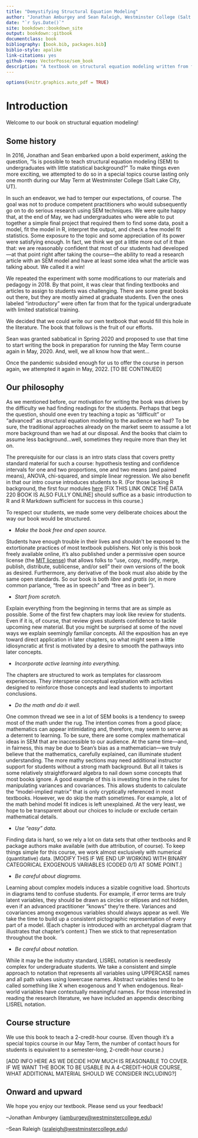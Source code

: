 ```yaml
---
title: "Demystifying Structural Equation Modeling"
author: "Jonathan Amburgey and Sean Raleigh, Westminster College (Salt Lake City, UT)"
date: "`r Sys.Date()`"
site: bookdown::bookdown_site
output: bookdown::gitbook
documentclass: book
bibliography: [book.bib, packages.bib]
biblio-style: apalike
link-citations: yes
github-repo: VectorPosse/sem_book
description: "A textbook on structural equation modeling written from first priciples for undergraduates with minimal statistics prerequisites."
---
```


```r
options(knitr.graphics.auto_pdf = TRUE)
```

# Introduction {-}

Welcome to our book on structural equation modeling!

## Some history {-}

In 2016, Jonathan and Sean embarked upon a bold experiment, asking the question, "Is is possible to teach structural equation modeling (SEM) to undergraduates with little statistical background?" To make things even more exciting, we attempted to do so in a special topics course lasting only one month during our May Term at Westminster College (Salt Lake City, UT).

In such an endeavor, we had to temper our expectations, of course. The goal was not to produce competent practitioners who would subsequently go on to do serious research using SEM techniques. We were quite happy that, at the end of May, we had undergraduates who were able to put together a simple final project that required them to find some data, posit a model, fit the model in R, interpret the output, and check a few model fit statistics. Some exposure to the topic and some appreciation of its power were satisfying enough. In fact, we think we got a little more out of it than that: we are reasonably confident that most of our students had developed---at that point right after taking the course---the ability to read a research article with an SEM model and have at least some idea what the article was talking about. We called it a win!

We repeated the experiment with some modifications to our materials and pedagogy in 2018. By that point, it was clear that finding textbooks and articles to assign to students was challenging. There are some great books out there, but they are mostly aimed at graduate students. Even the ones labeled "introductory" were often far from that for the typical undergraduate with limited statistical training.

We decided that we could write our own textbook that would fill this hole in the literature. The book that follows is the fruit of our efforts.

Sean was granted sabbatical in Spring 2020 and proposed to use that time to start writing the book in preparation for running the May Term course again in May, 2020. And, well, we all know how that went...

Once the pandemic subsided enough for us to offer the course in person again, we attempted it again in May, 2022. [TO BE CONTINUED]

## Our philosophy {-}

As we mentioned before, our motivation for writing the book was driven by the difficulty we had finding readings for the students. Perhaps that begs the question, should one even try teaching a topic as "difficult" or "advanced" as structural equation modeling to the audience we had? To be sure, the traditional approaches already on the market seem to assume a lot more background than we had at our disposal. And the books that claim to assume less background...well, sometimes they require more than they let on.

The prerequisite for our class is an intro stats class that covers pretty standard material for such a course: hypothesis testing and confidence intervals for one and two proportions, one and two means (and paired means), ANOVA, chi-squared, and simple linear regression. We also benefit in that our intro course introduces students to R. (For those lacking R background, the first four modules [here](https://github.com/VectorPosse/Intro_Stats) [FIX THIS LINK ONCE THE DATA 220 BOOK IS ALSO FULLY ONLINE] should suffice as a basic introduction to R and R Markdown sufficient for success in this course.)

To respect our students, we made some very deliberate choices about the way our book would be structured.

-   *Make the book free and open source.*

Students have enough trouble in their lives and shouldn't be exposed to the extortionate practices of most textbook publishers. Not only is this book freely available online, it's also published under a permissive open source license (the [MIT license](https://opensource.org/licenses/MIT)) that allows folks to "use, copy, modify, merge, publish, distribute, sublicense, and/or sell" their own versions of the book as desired. Furthermore, any derivative of the book must also abide by the same open standards. So our book is both *libre* and *gratis* (or, in more common parlance, "free as in speech" and "free as in beer").

-   *Start from scratch.*

Explain everything from the beginning in terms that are as simple as possible. Some of the first few chapters may look like review for students. Even if it is, of course, that review gives students confidence to tackle upcoming new material. But you might be surprised at some of the novel ways we explain seemingly familiar concepts. All the exposition has an eye toward direct application in later chapters, so what might seem a little idiosyncratic at first is motivated by a desire to smooth the pathways into later concepts.

-   *Incorporate active learning into everything.*

The chapters are structured to work as templates for classroom experiences. They intersperse conceptual explanation with activities designed to reinforce those concepts and lead students to important conclusions.

-   *Do the math and do it well.*

One common thread we see in a lot of SEM books is a tendency to sweep most of the math under the rug. The intention comes from a good place; mathematics can appear intimidating and, therefore, may seem to serve as a deterrent to learning. To be sure, there are some complex mathematical ideas in SEM that are inaccessible to our audience. At the same time---and, in fairness, this may be due to Sean's bias as a mathematician---we truly believe that the mathematics, carefully explained, can illuminate student understanding. The more mathy sections may need additional instructor support for students without a strong math background. But all it takes is some relatively straightforward algebra to nail down some concepts that most books ignore. A good example of this is investing time in the rules for manipulating variances and covariances. This allows students to calculate the "model-implied matrix" that is only cryptically referenced in most textbooks. However, we do skip the math sometimes. For example, a lot of the math behind model fit indices is left unexplained. At the very least, we hope to be transparent about our choices to include or exclude certain mathematical details.

-   *Use "easy" data.*

Finding data is hard, so we rely a lot on data sets that other textbooks and R package authors make available (with due attribution, of course). To keep things simple for this course, we work almost exclusively with numerical (quantitative) data. [MODIFY THIS IF WE END UP WORKING WITH BINARY CATEGORICAL EXOGENOUS VARIABLES (CODED 0/1) AT SOME POINT.]

-   *Be careful about diagrams.*

Learning about complex models induces a sizable cognitive load. Shortcuts in diagrams tend to confuse students. For example, if error terms are truly latent variables, they should be drawn as circles or ellipses and not hidden, even if an advanced practitioner "knows" they're there. Variances and covariances among exogenous variables should always appear as well. We take the time to build up a consistent pictographic representation of every part of a model. (Each chapter is introduced with an archetypal diagram that illustrates that chapter's content.) Then we stick to that representation throughout the book.

-   *Be careful about notation.*

While it may be the industry standard, LISREL notation is needlessly complex for undergraduate students. We take a consistent and simple approach to notation that represents all variables using UPPERCASE names and all path values using lowercase names. Abstract variables tend to be called something like X when exogenous and Y when endogenous. Real-world variables have contextually meaningful names. For those interested in reading the research literature, we have included an appendix describing LISREL notation.

## Course structure {-}

We use this book to teach a 2-credit-hour course. (Even though it's a special topics course in our May Term, the number of contact hours for students is equivalent to a semester-long, 2-credit-hour course.)

[ADD INFO HERE AS WE DECIDE HOW MUCH IS REASONABLE TO COVER. IF WE WANT THE BOOK TO BE USABLE IN A 4-CREDIT-HOUR COURSE, WHAT ADDITIONAL MATERIAL SHOULD WE CONSIDER INCLUDING?]

## Onward and upward {-}

We hope you enjoy our textbook. Please send us your feedback!

--Jonathan Amburgey ([jamburgey\@westminstercollege.edu](mailto:jamburgey@westminstercollege.edu){.email})

--Sean Raleigh ([sraleigh\@westminstercollege.edu](mailto:sraleigh@westminstercollege.edu){.email})
